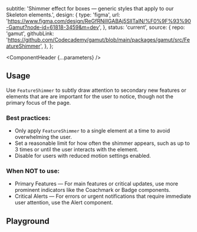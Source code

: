 


  subtitle:
    'Shimmer effect for boxes — generic styles that apply to our Skeleton elements.',
  design: {
    type: 'figma',
    url: 'https://www.figma.com/design/ReGfRNillGABAj5SlITalN/%F0%9F%93%90-Gamut?node-id=61818-3459&m=dev',
  },
  status: 'current',
  source: {
    repo: 'gamut',
    githubLink:
      'https://github.com/Codecademy/gamut/blob/main/packages/gamut/src/FeatureShimmer',
  },
};

<Canvas sourceState="shown" of={FeatureShimmerStories.Default} />


<Meta of={FeatureShimmerStories} />

<ComponentHeader {...parameters} />

## Usage

Use `FeatureShimmer` to subtly draw attention to secondary new features or elements that are are important for the user to notice, though not the primary focus of the page.

### Best practices:

- Only apply `FeatureShimmer` to a single element at a time to avoid overwhelming the user.
- Set a reasonable limit for how often the shimmer appears, such as up to 3 times or until the user interacts with the element.
- Disable for users with reduced motion settings enabled.

### When NOT to use:

- Primary Features — For main features or critical updates, use more prominent indicators like the <LinkTo id="Molecules/Coachmark">Coachmark</LinkTo> or <LinkTo id="Atoms/Badge">Badge</LinkTo> components.
- Critical Alerts — For errors or urgent notifications that require immediate user attention, use the <LinkTo id="Molecules/Alert">Alert</LinkTo> component.

## Playground


<Controls />
